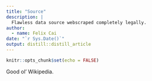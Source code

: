 ```yaml
---
title: "Source"
description: |
  Flawless data source webscraped completely legally.
author:
  - name: Felix Cai 
date: "`r Sys.Date()`"
output: distill::distill_article
---
```


```r
knitr::opts_chunk$set(echo = FALSE)
```

Good ol' Wikipedia.